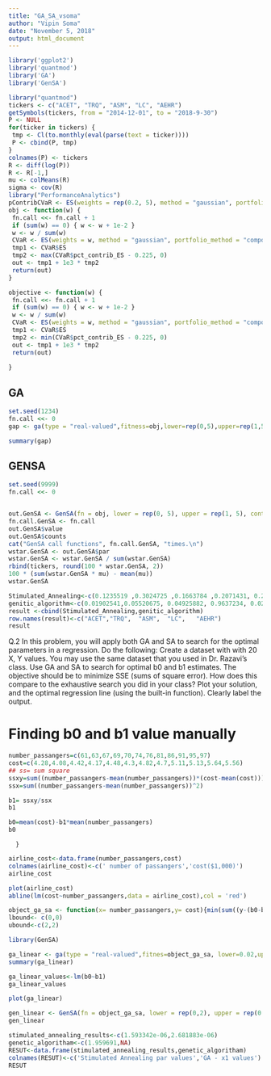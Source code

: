 ---
title: "GA_SA_vsoma"
author: "Vipin Soma"
date: "November 5, 2018"
output: html_document
---

```{r}
library('ggplot2')
library('quantmod')
library('GA')
library('GenSA')
```


```{r}
library("quantmod")
tickers <- c("ACET", "TRQ", "ASM", "LC", "AEHR")
getSymbols(tickers, from = "2014-12-01", to = "2018-9-30")
P <- NULL
for(ticker in tickers) {
 tmp <- Cl(to.monthly(eval(parse(text = ticker))))
 P <- cbind(P, tmp)
}
colnames(P) <- tickers
R <- diff(log(P))
R <- R[-1,]
mu <- colMeans(R)
sigma <- cov(R)
library("PerformanceAnalytics")
pContribCVaR <- ES(weights = rep(0.2, 5), method = "gaussian", portfolio_method = "component", mu = mu, sigma = sigma)$pct_contrib_ES
obj <- function(w) {
 fn.call <<- fn.call + 1
 if (sum(w) == 0) { w <- w + 1e-2 }
 w <- w / sum(w)
 CVaR <- ES(weights = w, method = "gaussian", portfolio_method = "component", mu = mu, sigma = sigma)
 tmp1 <- CVaR$ES
 tmp2 <- max(CVaR$pct_contrib_ES - 0.225, 0)
 out <- tmp1 + 1e3 * tmp2
 return(out)
}
```

```{r}

objective <- function(w) {
 fn.call <<- fn.call + 1
 if (sum(w) == 0) { w <- w + 1e-2 }
 w <- w / sum(w)
 CVaR <- ES(weights = w, method = "gaussian", portfolio_method = "component", mu = mu, sigma = sigma)
 tmp1 <- CVaR$ES
 tmp2 <- min(CVaR$pct_contrib_ES - 0.225, 0)
 out <- tmp1 + 1e3 * tmp2
 return(out)
 
}


```

## GA
```{r}
set.seed(1234)
fn.call <<- 0
gap <- ga(type = "real-valued",fitness=obj,lower=rep(0,5),upper=rep(1,5), popSize = 50,maxiter = 150, pcrossover = 0.75, pmutation = 0.1)

summary(gap)


```



## GENSA
```{r}
set.seed(9999)
fn.call <<- 0


out.GenSA <- GenSA(fn = obj, lower = rep(0, 5), upper = rep(1, 5), control = list(smooth = FALSE, max.call = 3000))
fn.call.GenSA <- fn.call
out.GenSA$value
out.GenSA$counts
cat("GenSA call functions", fn.call.GenSA, "times.\n")
wstar.GenSA <- out.GenSA$par
wstar.GenSA <- wstar.GenSA / sum(wstar.GenSA)
rbind(tickers, round(100 * wstar.GenSA, 2))
100 * (sum(wstar.GenSA * mu) - mean(mu))
wstar.GenSA
```

```{r}
Stimulated_Annealing<-c(0.1235519 ,0.3024725 ,0.1663784 ,0.2071431, 0.2004541)
genitic_algorithm<-c(0.01902541,0.05520675, 0.04925882, 0.9637234, 0.02192808)
result <-cbind(Stimulated_Annealing,genitic_algorithm)
row.names(result)<-c("ACET","TRQ",  "ASM",  "LC",   "AEHR")
result
```



Q.2 In this problem, you will apply both GA and SA to search for the optimal parameters in a regression. Do the following:
Create a dataset with with 20 X, Y values. You may use the same dataset that you used in Dr. Razavi's class.
Use GA and SA to search for optimal b0 and b1 estimates. The objective should be to minimize  SSE (sums of square error). How does this compare to the exhaustive search you did in your class?
Plot your solution, and the optimal regression line (using the built-in function). Clearly label the output.
  
# Finding b0 and b1 value manually
```{r}
number_passangers=c(61,63,67,69,70,74,76,81,86,91,95,97)
cost=c(4.28,4.08,4.42,4.17,4.48,4.3,4.82,4.7,5.11,5.13,5.64,5.56)
## ss= sum square 
ssxy=sum((number_passangers-mean(number_passangers))*(cost-mean(cost)))
ssx=sum((number_passangers-mean(number_passangers))^2)

```

```{r}
b1= ssxy/ssx
b1

```

```{r}
b0=mean(cost)-b1*mean(number_passangers)
b0
```

```
  }
```
```{r}
airline_cost<-data.frame(number_passangers,cost)
colnames(airline_cost)<-c(' number of passangers','cost($1,000)')
airline_cost

```
```{r}
plot(airline_cost)
abline(lm(cost~number_passangers,data = airline_cost),col = 'red')
```


```{r}
object_ga_sa <- function(x= number_passangers,y= cost){min(sum((y-(b0-b1*x))^2))}
lbound<- c(0,0)
ubound<-c(2,2)
```

```{r}
library(GenSA)
```

```{r}
ga_linear <- ga(type = "real-valued",fitnes=object_ga_sa, lower=0.02,upper=2,popSize=20)
summary(ga_linear)


```

```{r}
ga_linear_values<-lm(b0~b1)
ga_linear_values
```

```{r}
plot(ga_linear)
```

```{r}
gen_linear <- GenSA(fn = object_ga_sa, lower = rep(0,2), upper = rep(0.03, 2), control = list(smooth = FALSE, max.call = 3000))
gen_linear
```


```{r}
stimulated_annealing_results<-c(1.593342e-06,2.681883e-06) 
genetic_algoritham<-c(1.959691,NA)
RESUT<-data.frame(stimulated_annealing_results,genetic_algoritham)
colnames(RESUT)<-c('Stimulated Annealing par values','GA - x1 values')
RESUT
```





